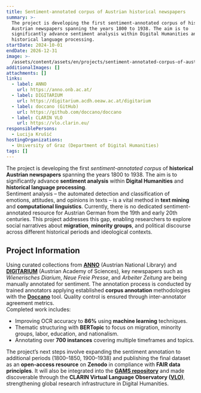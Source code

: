 ```yaml
---
title: Sentiment-annotated corpus of Austrian historical newspapers
summary: >-
  The project is developing the first sentiment-annotated corpus of historical
  Austrian newspapers spanning the years 1800 to 1938. The aim is to
  significantly advance sentiment analysis within Digital Humanities and
  historical language processing.
startDate: 2024-10-01
endDate: 2026-12-31
image: >-
  /assets/content/assets/en/projects/sentiment-annotated-corpus-of-austrian-historical-newspapers/image.png
additionalImages: []
attachments: []
links:
  - label: ANNO
    url: https://anno.onb.ac.at/
  - label: DIGITARIUM
    url: https://digitarium.acdh.oeaw.ac.at/digitarium
  - label: doccano (GitHub)
    url: https://github.com/doccano/doccano
  - label: CLARIN VLO
    url: https://vlo.clarin.eu/
responsiblePersons:
  - Lucija Krušić
hostingOrganizations:
  - University of Graz (Department of Digital Humanities)
tags: []
---
```

The project is developing the first *sentiment-annotated corpus* of **historical Austrian newspapers** spanning the years 1800 to 1938. The aim is to significantly advance **sentiment analysis** within **Digital Humanities** and **historical language processing**.\
Sentiment analysis – the automated detection and classification of emotions, attitudes, and opinions in texts – is a vital method in **text mining** and **computational linguistics**. Currently, there is no dedicated sentiment-annotated resource for Austrian German from the 19th and early 20th centuries. This project addresses this gap, enabling researchers to explore social narratives about **migration**, **minority groups**, and political discourse across different historical periods and ideological contexts.

## Project Information

Using curated collections from [**ANNO**](https://anno.onb.ac.at/) (Austrian National Library) and [**DIGITARIUM**](https://digitarium.acdh.oeaw.ac.at/digitarium) (Austrian Academy of Sciences), key newspapers such as *Wienerisches Diarium*, *Neue Freie Presse*, and *Arbeiter Zeitung* are being manually annotated for sentiment. The annotation process is conducted by trained annotators applying established **corpus annotation** methodologies with the [**Doccano**](https://github.com/doccano/doccano) tool. Quality control is ensured through inter-annotator agreement metrics.\
Completed work includes:

* Improving OCR accuracy to **86%** using **machine learning** techniques.
* Thematic structuring with **BERTopic** to focus on migration, minority groups, labor, education, and nationalism.
* Annotating over **700 instances** covering multiple timeframes and topics.

The project’s next steps involve expanding the sentiment annotation to additional periods (1800–1850, 1900–1938) and publishing the final dataset as an **open-access resource** on **Zenodo** in compliance with **FAIR data principles**. It will also be integrated into the [**GAMS repository**](https://gams.uni-graz.at/) and made discoverable through the **CLARIN Virtual Language Observatory ([VLO](https://vlo.clarin.eu/;jsessionid=7124EFA3F6601E3F2C43B30D78708A0D?0))**, strengthening global research infrastructure in Digital Humanities.
